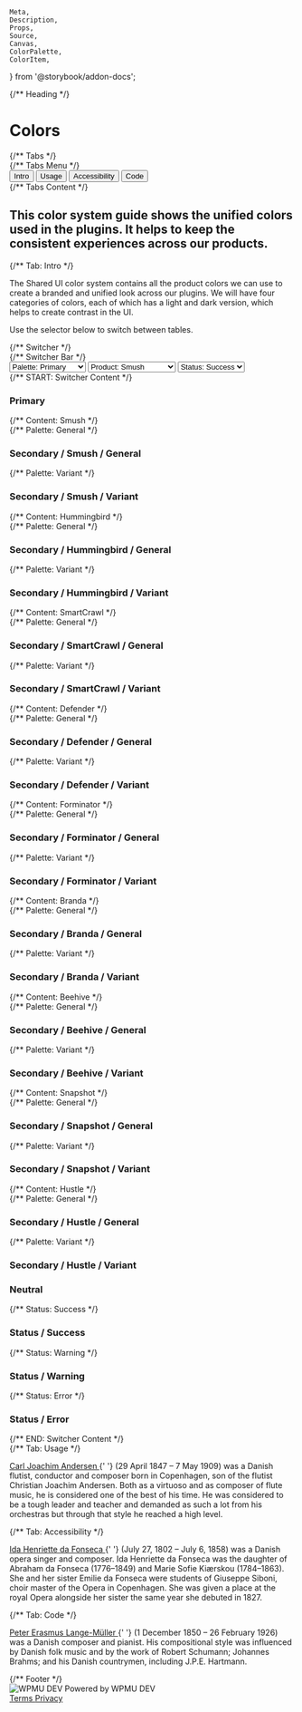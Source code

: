 	Meta,
	Description,
	Props,
	Source,
	Canvas,
	ColorPalette,
	ColorItem,
} from '@storybook/addon-docs';


<Meta title="SUI/Utilities/Colors" />

<script>{CSB.loadTabs(document)}</script>

<script>{CSB.loadSwitcher(document)}</script>

<script>{CSB.loadPalette(document)}</script>

<div className="csb-page csb-page--white">
	{/** Heading */}
	<div className="csb-heading" style={{ borderBottom: 0 }}>
		<div className="csb-content">
			<h1 className="csb-page__title">Colors</h1>
		</div>
	</div>
	{/** Tabs */}
	<div className="csb-tabs">
		{/** Tabs Menu */}
		<div
			role="tablist"
			aria-labelledby="tablist-1"
			className="csb-tabs__menu manual"
		>
			<div
				className="csb-content"
				style={{ paddingTop: 0, paddingBottom: 0 }}
			>
				<button
					id="tab__intro"
					className="csb-tabs__item"
					type="button"
					role="tab"
					aria-selected="true"
					aria-controls="tabpanel__intro"
				>
					<span className="csb-tabs__item-focus">Intro</span>
				</button>
				<button
					id="tab__usage"
					className="csb-tabs__item"
					type="button"
					role="tab"
					aria-selected="false"
					aria-controls="tabpanel__usage"
					tabIndex="-1"
				>
					<span className="csb-tabs__item-focus">Usage</span>
				</button>
				<button
					id="tab__accessibility"
					className="csb-tabs__item"
					type="button"
					role="tab"
					aria-selected="false"
					aria-controls="tabpanel__accessibility"
					tabIndex="-1"
				>
					<span className="csb-tabs__item-focus">Accessibility</span>
				</button>
				<button
					id="tab__code"
					className="csb-tabs__item"
					type="button"
					role="tab"
					aria-selected="false"
					aria-controls="tabpanel__code"
					tabIndex="-1"
				>
					<span className="csb-tabs__item-focus">Code</span>
				</button>
			</div>
		</div>
		{/** Tabs Content */}
		<div className="csb-tabs__content csb-content">
			<h2 className="csb-page__subtitle">
				This color system guide shows the unified colors used in the
				plugins. It helps to keep the consistent experiences across our
				products.
			</h2>
			{/** Tab: Intro */}
			<div
				id="tabpanel__intro"
				className="csb-tabs__panel"
				role="tabpanel"
				aria-labelledby="tab__intro"
			>
				<div
					className="csb-block"
					style={{ borderBottom: 0, paddingBottom: 0 }}
				>
					<p>
						The Shared UI color system contains all the product
						colors we can use to create a branded and unified look
						across our plugins. We will have four categories of
						colors, each of which has a light and dark version,
						which helps to create contrast in the UI.
					</p>
					<p>Use the selector below to switch between tables.</p>
				</div>
				<div className="csb-block">
					{/** Switcher */}
					<div className="csb-switcher">
						{/** Switcher Bar */}
						<div className="csb-switcher__bar">
							<select
								id="palette-picker"
								className="csb-select csb-switcher__select"
							>
								<option value="palette-picker--primary">
									Palette: Primary
								</option>
								<option value="palette-picker--secondary">
									Palette: Secondary
								</option>
								<option value="palette-picker--neutral">
									Palette: Neutral
								</option>
								<option value="palette-picker--status">
									Palette: Status
								</option>
							</select>
							<select
								id="subpalette-picker"
								className="csb-select csb-switcher__select is-hidden"
								data-switcher-parent="palette-picker"
								data-switcher-child="palette-picker--secondary"
							>
								<option value="subpalette-picker--smush">
									Product: Smush
								</option>
								<option value="subpalette-picker--hummingbird">
									Product: Hummingbird
								</option>
								<option value="subpalette-picker--smartcrawl">
									Product: SmartCrawl
								</option>
								<option value="subpalette-picker--defender">
									Product: Defender
								</option>
								<option value="subpalette-picker--forminator">
									Product: Forminator
								</option>
								<option value="subpalette-picker--branda">
									Product: Branda
								</option>
								<option value="subpalette-picker--beehive">
									Product: Beehive
								</option>
								<option value="subpalette-picker--snapshot">
									Product: Snapshot
								</option>
								<option value="subpalette-picker--hustle">
									Product: Hustle
								</option>
							</select>
							<select
								id="palette-status"
								className="csb-select csb-switcher__select is-hidden"
								data-switcher-parent="palette-picker"
								data-switcher-child="palette-picker--status"
							>
								<option value="palette-status--success">
									Status: Success
								</option>
								<option value="palette-status--warning">
									Status: Warning
								</option>
								<option value="palette-status--error">
									Status: Error
								</option>
							</select>
						</div>
						{/** START: Switcher Content */}
						<div
							id="palette-picker--primary"
							className="csb-switcher__content"
							data-switcher-group="palette-picker"
						>
							<h3 className="csb-block__title">Primary</h3>
							<ColorPalette>
								<ColorItem
									title="Blue / Dark / 10"
									colors={{
										'$color-primary--10': '#081630',
									}}
								/>
								<ColorItem
									title="Blue / Dark / 30"
									colors={{
										'$color-primary--30': '#184291',
									}}
								/>
								<ColorItem
									title="Blue / Base / 50"
									colors={{
										'$color-primary--50': '#286EF1',
									}}
								/>
								<ColorItem
									title="Blue / Light / 70"
									colors={{
										'$color-primary--70': '#D5E3FD',
									}}
								/>
								<ColorItem
									title="Blue / Light / 90"
									colors={{
										'$color-primary--90': '#EAF1FE',
									}}
								/>
							</ColorPalette>
						</div>
						<div
							id="palette-picker--secondary"
							className="csb-switcher__content is-hidden"
							data-switcher-group="palette-picker"
						>
							{/** Content: Smush */}
							<div
								id="subpalette-picker--smush"
								className="csb-switcher__content"
								data-switcher-group="subpalette-picker"
							>
								{/** Palette: General */}
								<div className="csb-block">
									<h3 className="csb-block__title">
										Secondary / Smush / General
									</h3>
									<ColorPalette>
										<ColorItem
											title="General / Dark / 10"
											colors={{
												'hsl(190,67,11)': '#09272D',
											}}
										/>
										<ColorItem
											title="General / Dark / 30"
											colors={{
												'hsl(189,68,16)': '#0D3B43',
											}}
										/>
										<ColorItem
											title="General / Base / 50"
											colors={{
												'hsl(189,74,53)': '#2DC4E0',
											}}
										/>
										<ColorItem
											title="General / Light / 70"
											colors={{
												'hsl(190,75,86)': '#C0EDF6',
											}}
										/>
										<ColorItem
											title="General / Light / 90"
											colors={{
												'hsl(190,75,95)': '#EAF9FC',
											}}
										/>
									</ColorPalette>
								</div>
								{/** Palette: Variant */}
								<div className="csb-block">
									<h3 className="csb-block__title">
										Secondary / Smush / Variant
									</h3>
									<ColorPalette>
										<ColorItem
											title="Variant / Dark / 10"
											colors={{
												'hsl(260,43,4)': '#09060F',
											}}
										/>
										<ColorItem
											title="Variant / Dark / 30"
											colors={{
												'hsl(262,44,19)': '#2B1B46',
											}}
										/>
										<ColorItem
											title="Variant / Base / 50"
											colors={{
												'hsl(263,45,21)': '#2F1D4D',
											}}
										/>
										<ColorItem
											title="Variant / Light / 70"
											colors={{
												'hsl(264,67,85)': '#D3BEF2',
											}}
										/>
										<ColorItem
											title="Variant / Light / 90"
											colors={{
												'hsl(265,100,95)': '#F1E7FF',
											}}
										/>
									</ColorPalette>
								</div>
							</div>
							{/** Content: Hummingbird */}
							<div
								id="subpalette-picker--hummingbird"
								className="csb-switcher__content is-hidden"
								data-switcher-group="subpalette-picker"
							>
								{/** Palette: General */}
								<div className="csb-block">
									<h3 className="csb-block__title">
										Secondary / Hummingbird / General
									</h3>
									<ColorPalette>
										<ColorItem
											title="General / Dark / 10"
											colors={{
												'hsl(25,62,12)': '#331C0C',
											}}
										/>
										<ColorItem
											title="General / Dark / 30"
											colors={{
												'hsl(25,62,31)': '#80471E',
											}}
										/>
										<ColorItem
											title="General / Base / 50"
											colors={{
												'hsl(25,100,62)': '#FF8E3C',
											}}
										/>
										<ColorItem
											title="General / Light / 70"
											colors={{
												'hsl(25,100,89)': '#FFDDC5',
											}}
										/>
										<ColorItem
											title="General / Light / 90"
											colors={{
												'hsl(25,100,96)': '#FFF4EC',
											}}
										/>
									</ColorPalette>
								</div>
								{/** Palette: Variant */}
								<div className="csb-block">
									<h3 className="csb-block__title">
										Secondary / Hummingbird / Variant
									</h3>
									<ColorPalette>
										<ColorItem
											title="Variant / Dark / 10"
											colors={{
												'hsl(188,62,5)': '#051315',
											}}
										/>
										<ColorItem
											title="Variant / Dark / 30"
											colors={{
												'hsl(186,58,13)': '#0E3135',
											}}
										/>
										<ColorItem
											title="Variant / Base / 50"
											colors={{
												'hsl(186,59,26)': '#1B6169',
											}}
										/>
										<ColorItem
											title="Variant / Light / 70"
											colors={{
												'hsl(185,20,78)': '#BBD0D2',
											}}
										/>
										<ColorItem
											title="Variant / Light / 90"
											colors={{
												'hsl(187,21,93)': '#E8EFF0',
											}}
										/>
									</ColorPalette>
								</div>
							</div>
							{/** Content: SmartCrawl */}
							<div
								id="subpalette-picker--smartcrawl"
								className="csb-switcher__content is-hidden"
								data-switcher-group="subpalette-picker"
							>
								{/** Palette: General */}
								<div className="csb-block">
									<h3 className="csb-block__title">
										Secondary / SmartCrawl / General
									</h3>
									<ColorPalette>
										<ColorItem
											title="General / Dark / 10"
											colors={{
												'hsl(7,91,9)': '#2C0702',
											}}
										/>
										<ColorItem
											title="General / Dark / 30"
											colors={{
												'hsl(7,91,32)': '#9B1907',
											}}
										/>
										<ColorItem
											title="General / Base / 50"
											colors={{
												'hsl(7,91,45)': '#DE240A',
											}}
										/>
										<ColorItem
											title="General / Light / 70"
											colors={{
												'hsl(7,76,84)': '#F5BDB6',
											}}
										/>
										<ColorItem
											title="General / Light / 90"
											colors={{
												'hsl(6,78,95)': '#FCE9E7',
											}}
										/>
									</ColorPalette>
								</div>
								{/** Palette: Variant */}
								<div className="csb-block">
									<h3 className="csb-block__title">
										Secondary / SmartCrawl / Variant
									</h3>
									<ColorPalette>
										<ColorItem
											title="Variant / Dark / 10"
											colors={{
												'hsl(210,2,17)': '#2B2C2D',
											}}
										/>
										<ColorItem
											title="Variant / Dark / 30"
											colors={{
												'hsl(200,3,60)': '#979B9D',
											}}
										/>
										<ColorItem
											title="Variant / Base / 50"
											colors={{
												'hsl(193,13,86)': '#D7DEE0',
											}}
										/>
										<ColorItem
											title="Variant / Light / 70"
											colors={{
												'hsl(195,14,95)': '#EFF2F3',
											}}
										/>
										<ColorItem
											title="Variant / Light / 90"
											colors={{
												'hsl(210,14,97)': '#F7F8F9',
											}}
										/>
									</ColorPalette>
								</div>
							</div>
							{/** Content: Defender */}
							<div
								id="subpalette-picker--defender"
								className="csb-switcher__content is-hidden"
								data-switcher-group="subpalette-picker"
							>
								{/** Palette: General */}
								<div className="csb-block">
									<h3 className="csb-block__title">
										Secondary / Defender / General
									</h3>
									<ColorPalette>
										<ColorItem
											title="General / Dark / 10"
											colors={{
												'hsl(0,0,2)': '#040404',
											}}
										/>
										<ColorItem
											title="General / Dark / 30"
											colors={{
												'hsl(220,5,12)': '#1C1D1F',
											}}
										/>
										<ColorItem
											title="General / Base / 50"
											colors={{
												'hsl(210,5,16)': '#282A2C',
											}}
										/>
										<ColorItem
											title="General / Light / 70"
											colors={{
												'hsl(240,1,75)': '#BFBFC0',
											}}
										/>
										<ColorItem
											title="General / Light / 90"
											colors={{
												'hsl(0,0,92)': '#EAEAEA',
											}}
										/>
									</ColorPalette>
								</div>
								{/** Palette: Variant */}
								<div className="csb-block">
									<h3 className="csb-block__title">
										Secondary / Defender / Variant
									</h3>
									<ColorPalette>
										<ColorItem
											title="Variant / Dark / 10"
											colors={{
												'hsl(26,72,6)': '#190D04',
											}}
										/>
										<ColorItem
											title="Variant / Dark / 30"
											colors={{
												'hsl(25,70,35)': '#964E1A',
											}}
										/>
										<ColorItem
											title="Variant / Base / 50"
											colors={{
												'hsl(25,95,58)': '#FA822C',
											}}
										/>
										<ColorItem
											title="Variant / Light / 70"
											colors={{
												'hsl(25,97,87)': '#FEDAC0',
											}}
										/>
										<ColorItem
											title="Variant / Light / 90"
											colors={{
												'hsl(26,100,96)': '#FFF3EA',
											}}
										/>
									</ColorPalette>
								</div>
							</div>
							{/** Content: Forminator */}
							<div
								id="subpalette-picker--forminator"
								className="csb-switcher__content is-hidden"
								data-switcher-group="subpalette-picker"
							>
								{/** Palette: General */}
								<div className="csb-block">
									<h3 className="csb-block__title">
										Secondary / Forminator / General
									</h3>
									<ColorPalette>
										<ColorItem
											title="General / Dark / 10"
											colors={{
												'hsl(228,45,4)': '#060810',
											}}
										/>
										<ColorItem
											title="General / Dark / 30"
											colors={{
												'hsl(231,44,14)': '#141934',
											}}
										/>
										<ColorItem
											title="General / Base / 50"
											colors={{
												'hsl(229,45,22)': '#1F2852',
											}}
										/>
										<ColorItem
											title="General / Light / 70"
											colors={{
												'hsl(228,13,77)': '#BCBFCB',
											}}
										/>
										<ColorItem
											title="General / Light / 90"
											colors={{
												'hsl(228,13,92)': '#E9EAEE',
											}}
										/>
									</ColorPalette>
								</div>
								{/** Palette: Variant */}
								<div className="csb-block">
									<h3 className="csb-block__title">
										Secondary / Forminator / Variant
									</h3>
									<ColorPalette>
										<ColorItem
											title="Variant / Dark / 10"
											colors={{
												'hsl(50,7,17)': '#2E2D28',
											}}
										/>
										<ColorItem
											title="Variant / Dark / 30"
											colors={{
												'hsl(44,7,43)': '#747065',
											}}
										/>
										<ColorItem
											title="Variant / Base / 50"
											colors={{
												'hsl(45,40,85)': '#E8E0C9',
											}}
										/>
										<ColorItem
											title="Variant / Light / 70"
											colors={{
												'hsl(44,43,93)': '#F5F1E6',
											}}
										/>
										<ColorItem
											title="Variant / Light / 90"
											colors={{
												'hsl(50,37,97)': '#FAF9F4',
											}}
										/>
									</ColorPalette>
								</div>
							</div>
							{/** Content: Branda */}
							<div
								id="subpalette-picker--branda"
								className="csb-switcher__content is-hidden"
								data-switcher-group="subpalette-picker"
							>
								{/** Palette: General */}
								<div className="csb-block">
									<h3 className="csb-block__title">
										Secondary / Branda / General
									</h3>
									<ColorPalette>
										<ColorItem
											title="General / Dark / 10"
											colors={{
												'hsl(0,32,15)': '#331A1A',
											}}
										/>
										<ColorItem
											title="General / Dark / 30"
											colors={{
												'hsl(358,33,45)': '#994D4F',
											}}
										/>
										<ColorItem
											title="General / Base / 50"
											colors={{
												'hsl(359,100,75)': '#FF8184',
											}}
										/>
										<ColorItem
											title="General / Light / 70"
											colors={{
												'hsl(358,100,93)': '#FFD9DA',
											}}
										/>
										<ColorItem
											title="General / Light / 90"
											colors={{
												'hsl(355,100,97)': '#FFF2F3',
											}}
										/>
									</ColorPalette>
								</div>
								{/** Palette: Variant */}
								<div className="csb-block">
									<h3 className="csb-block__title">
										Secondary / Branda / Variant
									</h3>
									<ColorPalette>
										<ColorItem
											title="Variant / Dark / 10"
											colors={{
												'hsl(0,0,1)': '#030303',
											}}
										/>
										<ColorItem
											title="Variant / Dark / 30"
											colors={{
												'hsl(0,0,7)': '#121212',
											}}
										/>
										<ColorItem
											title="Variant / Base / 50"
											colors={{
												'hsl(0,0,10)': '#1A1A1A',
											}}
										/>
										<ColorItem
											title="Variant / Light / 70"
											colors={{
												'hsl(0,0,73)': '#BABABA',
											}}
										/>
										<ColorItem
											title="Variant / Light / 90"
											colors={{
												'hsl(0,0,91)': '#E8E8E8',
											}}
										/>
									</ColorPalette>
								</div>
							</div>
							{/** Content: Beehive */}
							<div
								id="subpalette-picker--beehive"
								className="csb-switcher__content is-hidden"
								data-switcher-group="subpalette-picker"
							>
								{/** Palette: General */}
								<div className="csb-block">
									<h3 className="csb-block__title">
										Secondary / Beehive / General
									</h3>
									<ColorPalette>
										<ColorItem
											title="General / Dark / 10"
											colors={{
												'hsl(219,100,7)': '#000C22',
											}}
										/>
										<ColorItem
											title="General / Dark / 30"
											colors={{
												'hsl(220,98,20)': '#012365',
											}}
										/>
										<ColorItem
											title="General / Base / 50"
											colors={{
												'hsl(220,99,33)': '#013AA9',
											}}
										/>
										<ColorItem
											title="General / Light / 70"
											colors={{
												'hsl(220,49,80)': '#B3C4E5',
											}}
										/>
										<ColorItem
											title="General / Light / 90"
											colors={{
												'hsl(221,47,93)': '#E6EBF6',
											}}
										/>
									</ColorPalette>
								</div>
								{/** Palette: Variant */}
								<div className="csb-block">
									<h3 className="csb-block__title">
										Secondary / Beehive / Variant
									</h3>
									<ColorPalette>
										<ColorItem
											title="Variant / Dark / 10"
											colors={{
												'hsl(43,46,14)': '#332A13',
											}}
										/>
										<ColorItem
											title="Variant / Dark / 30"
											colors={{
												'hsl(43,45,34)': '#7F6930',
											}}
										/>
										<ColorItem
											title="Variant / Base / 50"
											colors={{
												'hsl(43,99,69)': '#FED260',
											}}
										/>
										<ColorItem
											title="Variant / Light / 70"
											colors={{
												'hsl(44,100,91)': '#FFF2CF',
											}}
										/>
										<ColorItem
											title="Variant / Light / 90"
											colors={{
												'hsl(45,100,97)': '#FFFBEF',
											}}
										/>
									</ColorPalette>
								</div>
							</div>
							{/** Content: Snapshot */}
							<div
								id="subpalette-picker--snapshot"
								className="csb-switcher__content is-hidden"
								data-switcher-group="subpalette-picker"
							>
								{/** Palette: General */}
								<div className="csb-block">
									<h3 className="csb-block__title">
										Secondary / Snapshot / General
									</h3>
									<ColorPalette>
										<ColorItem
											title="General / Dark / 10"
											colors={{
												'hsl(280,67,4)': '#0B030F',
											}}
										/>
										<ColorItem
											title="General / Dark / 30"
											colors={{
												'hsl(277,66,13)': '#250B35',
											}}
										/>
										<ColorItem
											title="General / Base / 50"
											colors={{
												'hsl(219,57,24)': '#1A325E',
											}}
										/>
										<ColorItem
											title="General / Light / 70"
											colors={{
												'hsl(278,14,67)': '#AE9FB7',
											}}
										/>
										<ColorItem
											title="General / Light / 90"
											colors={{
												'hsl(280,14,92)': '#EBE7ED',
											}}
										/>
									</ColorPalette>
								</div>
								{/** Palette: Variant */}
								<div className="csb-block">
									<h3 className="csb-block__title">
										Secondary / Snapshot / Variant
									</h3>
									<ColorPalette>
										<ColorItem
											title="Variant / Dark / 10"
											colors={{
												'hsl(0,0,1)': '#020202',
											}}
										/>
										<ColorItem
											title="Variant / Dark / 30"
											colors={{
												'hsl(120,8,3)': '#060706',
											}}
										/>
										<ColorItem
											title="Variant / Base / 50"
											colors={{
												'hsl(100,7,8)': '#141613',
											}}
										/>
										<ColorItem
											title="Variant / Light / 70"
											colors={{
												'hsl(60,1,72)': '#B9B9B8',
											}}
										/>
										<ColorItem
											title="Variant / Light / 90"
											colors={{
												'hsl(60,2,91)': '#E8E8E7',
											}}
										/>
									</ColorPalette>
								</div>
							</div>
							{/** Content: Hustle */}
							<div
								id="subpalette-picker--hustle"
								className="csb-switcher__content is-hidden"
								data-switcher-group="subpalette-picker"
							>
								{/** Palette: General */}
								<div className="csb-block">
									<h3 className="csb-block__title">
										Secondary / Hustle / General
									</h3>
									<ColorPalette>
										<ColorItem
											title="General / Dark / 10"
											colors={{
												'hsl(0,0,10)': '#1A1A1A',
											}}
										/>
										<ColorItem
											title="General / Dark / 30"
											colors={{
												'hsl(0,0,1)': '#030303',
											}}
										/>
										<ColorItem
											title="General / Base / 50"
											colors={{
												'hsl(0,0,7)': '#121212',
											}}
										/>
										<ColorItem
											title="General / Light / 70"
											colors={{
												'hsl(0,0,73)': '#BABABA',
											}}
										/>
										<ColorItem
											title="General / Light / 90"
											colors={{
												'hsl(0,0,91)': '#E8E8E8',
											}}
										/>
									</ColorPalette>
								</div>
								{/** Palette: Variant */}
								<div className="csb-block">
									<h3 className="csb-block__title">
										Secondary / Hustle / Variant
									</h3>
									<ColorPalette>
										<ColorItem
											title="Variant / Dark / 10"
											colors={{
												'hsl(40,65,18)': '#4C3810',
											}}
										/>
										<ColorItem
											title="Variant / Dark / 30"
											colors={{
												'hsl(39,67,42)': '#B38224',
											}}
										/>
										<ColorItem
											title="Variant / Base / 50"
											colors={{
												'hsl(40,100,60)': '#FFBA34',
											}}
										/>
										<ColorItem
											title="Variant / Light / 70"
											colors={{
												'hsl(39,100,88)': '#FFEAC2',
											}}
										/>
										<ColorItem
											title="Variant / Light / 90"
											colors={{
												'hsl(39,100,96)': '#FFF8EB',
											}}
										/>
									</ColorPalette>
								</div>
							</div>
						</div>
						<div
							id="palette-picker--neutral"
							className="csb-switcher__content is-hidden"
							data-switcher-group="palette-picker"
						>
							<h3 className="csb-block__title">Neutral</h3>
							<ColorPalette>
								<ColorItem
									title="Neutral / Dark / 10"
									colors={{
										'$color-neutral--10': '#1A1A1A',
									}}
								/>
								<ColorItem
									title="Neutral / Base / 50"
									colors={{
										'$color-neutral--50': '#505050',
									}}
								/>
								<ColorItem
									title="Neutral / Light / 60"
									colors={{
										'$color-neutral--60': '#737373',
									}}
								/>
								<ColorItem
									title="Neutral / Light / 70"
									colors={{
										'$color-neutral--70': '#AAAAAA',
									}}
								/>
								<ColorItem
									title="Neutral / Light / 80"
									colors={{
										'$color-neutral--80': '#E6E6E6',
									}}
								/>
								<ColorItem
									title="Neutral / Light / 90"
									colors={{
										'$color-neutral--90': '#F2F2F2',
									}}
								/>
								<ColorItem
									title="Neutral / Light / 95"
									colors={{
										'$color-neutral--95': '#F8F8F8',
									}}
								/>
								<ColorItem
									title="Neutral / Light / 100"
									colors={{
										'$color-neutral--100': '#FFFFFF',
									}}
								/>
							</ColorPalette>
						</div>
						<div
							id="palette-picker--status"
							className="csb-switcher__content is-hidden"
							data-switcher-group="palette-picker"
						>
							{/** Status: Success */}
							<div
								id="palette-status--success"
								className="csb-switcher__content"
								data-switcher-group="palette-status"
							>
								<h3 className="csb-block__title">
									Status / Success
								</h3>
								<ColorPalette>
									<ColorItem
										title="Green / Dark / 10"
										colors={{
											'$color-success--10': '#05250F',
										}}
									/>
									<ColorItem
										title="Green / Dark / 30"
										colors={{
											'$color-success--30': '#0C5E26',
										}}
									/>
									<ColorItem
										title="Green / Base / 50"
										colors={{
											'$color-success--50': '#18BB4B',
										}}
									/>
									<ColorItem
										title="Green / Light / 70"
										colors={{
											'$color-success--70': '#BAEBC9',
										}}
									/>
									<ColorItem
										title="Green / Light / 90"
										colors={{
											'$color-success--90': '#E8F8ED',
										}}
									/>
								</ColorPalette>
							</div>
							{/** Status: Warning */}
							<div
								id="palette-status--warning"
								className="csb-switcher__content is-hidden"
								data-switcher-group="palette-status"
							>
								<h3 className="csb-block__title">
									Status / Warning
								</h3>
								<ColorPalette>
									<ColorItem
										title="Yellow / Dark / 10"
										colors={{
											'$color-warning--10': '#191609',
										}}
									/>
									<ColorItem
										title="Yellow / Dark / 30"
										colors={{
											'$color-warning--30': '#5B502B',
										}}
									/>
									<ColorItem
										title="Yellow / Base / 50"
										colors={{
											'$color-warning--50': '#FFCC20',
										}}
									/>
									<ColorItem
										title="Yellow / Light / 70"
										colors={{
											'$color-warning--70': '#FFF4CE',
										}}
									/>
									<ColorItem
										title="Yellow / Light / 90"
										colors={{
											'$color-warning--90': '#FFFBEF',
										}}
									/>
								</ColorPalette>
							</div>
							{/** Status: Error */}
							<div
								id="palette-status--error"
								className="csb-switcher__content is-hidden"
								data-switcher-group="palette-status"
							>
								<h3 className="csb-block__title">
									Status / Error
								</h3>
								<ColorPalette>
									<ColorItem
										title="Red / Dark / 10"
										colors={{
											'$color-error--10': '#180909',
										}}
									/>
									<ColorItem
										title="Red / Dark / 30"
										colors={{
											'$color-error--30': '#AB403E',
										}}
									/>
									<ColorItem
										title="Red / Base / 50"
										colors={{
											'$color-error--50': '#F45C59',
										}}
									/>
									<ColorItem
										title="Red / Light / 70"
										colors={{
											'$color-error--70': '#FCCECD',
										}}
									/>
									<ColorItem
										title="Red / Light / 90"
										colors={{
											'$color-error--90': '#FEEFEE',
										}}
									/>
								</ColorPalette>
							</div>
						</div>
						{/** END: Switcher Content */}
					</div>
				</div>
			</div>
			{/** Tab: Usage */}
			<div
				id="tabpanel__usage"
				className="csb-tabs__panel is-hidden"
				role="tabpanel"
				aria-labelledby="tab__usage"
			>
				<p>
					<a href="https://en.wikipedia.org/wiki/Joachim_Andersen_(composer)">
						Carl Joachim Andersen
					</a>{' '}
					(29 April 1847 – 7 May 1909) was a Danish flutist, conductor
					and composer born in Copenhagen, son of the flutist
					Christian Joachim Andersen. Both as a virtuoso and as
					composer of flute music, he is considered one of the best of
					his time. He was considered to be a tough leader and teacher
					and demanded as such a lot from his orchestras but through
					that style he reached a high level.
				</p>
			</div>
			{/** Tab: Accessibility */}
			<div
				id="tabpanel__accessibility"
				className="csb-tabs__panel is-hidden"
				role="tabpanel"
				aria-labelledby="tab__accessibility"
			>
				<p>
					<a href="https://en.wikipedia.org/wiki/Ida_Henriette_da_Fonseca">
						Ida Henriette da Fonseca
					</a>{' '}
					(July 27, 1802 – July 6, 1858) was a Danish opera singer and
					composer. Ida Henriette da Fonseca was the daughter of
					Abraham da Fonseca (1776–1849) and Marie Sofie Kiærskou
					(1784–1863). She and her sister Emilie da Fonseca were
					students of Giuseppe Siboni, choir master of the Opera in
					Copenhagen. She was given a place at the royal Opera
					alongside her sister the same year she debuted in 1827.
				</p>
			</div>
			{/** Tab: Code */}
			<div
				id="tabpanel__code"
				className="csb-tabs__panel is-hidden"
				role="tabpanel"
				aria-labelledby="tab__code"
			>
				<p>
					<a href="https://en.wikipedia.org/wiki/Peter_Lange-M%C3%BCller">
						Peter Erasmus Lange-Müller
					</a>{' '}
					(1 December 1850 – 26 February 1926) was a Danish composer
					and pianist. His compositional style was influenced by
					Danish folk music and by the work of Robert Schumann;
					Johannes Brahms; and his Danish countrymen, including J.P.E.
					Hartmann.
				</p>
			</div>
		</div>
	</div>
	{/** Footer */}
	<div className="csb-footer csb-footer--white">
		<div className="csb-footer__print">
			<img src={logo} alt="WPMU DEV" aria-hidden="true" />
			Powered by WPMU DEV
		</div>
		<div className="csb-footer__links">
			<a
				href="https://wpmudev.com/terms-of-service/"
				target="_blank"
				rel="nofollow"
				className="csb-footer__link"
			>
				Terms
			</a>
			<a
				href="https://incsub.com/privacy-policy/"
				target="_blank"
				rel="nofollow"
				className="csb-footer__link"
			>
				Privacy
			</a>
		</div>
	</div>
</div>
